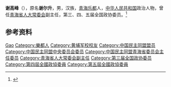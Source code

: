 '''谢高峰'''（{{bd|1914年|5月|1999年|8月}}），原名'''谢尔升'''，男，汉族，[[青海|青海]][[乐都县|乐都]]人，[[中华人民共和国|中华人民共和国]]政治人物，曾任[[青海省人大常委会|青海省人大常委会]]副主任，第三、四、五届全国政协委员。<ref>{{Cite book|title=中华人民共和国职官志|author=何虎生, 李耀东, 向常福主编|publisher=中国社会出版社|year=2003|isbn=9787800883934|location=北京|pages=}}</ref>

== 参考资料 ==
{{reflist}}

{{中国人物小作品}}

{{Authority control}}
{{DEFAULTSORT:Xie谢}}
[[Category:谢姓|Gao]]
[[Category:樂都人|Category:樂都人]]
[[Category:黄埔军校校友|Category:黄埔军校校友]]
[[Category:中国民主同盟盟员|Category:中国民主同盟盟员]]
[[Category:中国民主同盟中央委员会委员|Category:中国民主同盟中央委员会委员]]
[[Category:中国民主同盟青海省委员会主任委员|Category:中国民主同盟青海省委员会主任委员]]
[[Category:青海省人大常委会副主任|Category:青海省人大常委会副主任]]
[[Category:第三届全国政协委员|Category:第三届全国政协委员]]
[[Category:第四屆全國政協委員|Category:第四屆全國政協委員]]
[[Category:第五屆全國政協委員|Category:第五屆全國政協委員]]